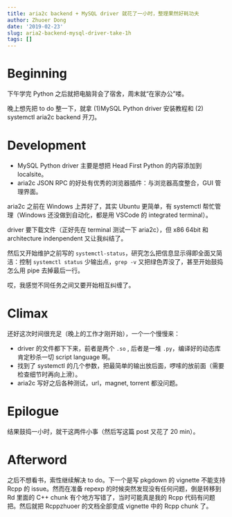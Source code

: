 ```yaml
---
title: aria2c backend + MySQL driver 就花了一小时，整理果然好耗功夫
author: Zhuoer Dong
date: '2019-02-23'
slug: aria2-backend-mysql-driver-take-1h
tags: []
---
```


# Beginning

下午学完 Python 之后就把电脑背会了宿舍，周末就“在家办公”喽。

晚上想先把 to do 整一下，就拿 (1)MySQL Python driver 安装教程和 (2) systemctl aria2c backend 开刀。


# Development

- MySQL Python driver 主要是想把 Head First Python 的内容添加到 localsite。
- aria2c JSON RPC 的好处有优秀的浏览器插件：与浏览器高度整合，GUI 管理界面。


aria2c 之前在 Windows 上弄好了，其实 Ubuntu 更简单，有 systemctl 帮忙管理（Windows 还没做到自动化，都是用 VSCode 的 integrated terminal）。

driver 要下载文件（正好先在 terminal 测试一下 aria2c），但 x86 64bit 和 architecture indenpendent 又让我纠结了。

然后又开始维护之前写的 `systemctl-status`，研究怎么把信息显示得即全面又简洁：控制 `systemctl status` 少输出点，`grep -v` 又把绿色弄没了，甚至开始鼓捣怎么用 pipe 去掉最后一行。

哎，我感觉不同任务之间又要开始相互纠缠了。


# Climax

还好这次时间很充足（晚上的工作才刚开始），一个一个慢慢来：

- driver 的文件都下下来，前者是两个 `.so` , 后者是一堆 `.py`，编译好的动态库肯定秒杀一切 script language 啊。
- 找到了 systemctl 的几个参数，把最简单的输出放后面，啰嗦的放前面（需要检查细节时再向上滑）。
- aria2c 写好之后各种测试，url，magnet, torrent 都没问题。


# Epilogue

结果鼓捣一小时，就干这两件小事（然后写这篇 post 又花了 20 min）。


# Afterword

之后不想看书，索性继续解决 to do。下一个是写 pkgdown 的 vignette 不能支持 Rcpp 的 issue。然而在准备 repexp 的时候突然发现没有任何问题，倒是转移到 Rd 里面的 C++ chunk 有个地方写错了，当时可能真是我的 Rcpp 代码有问题把。然后就把 Rcppzhuoer 的文档全部变成 vignette 中的 Rcpp chunk 了。




